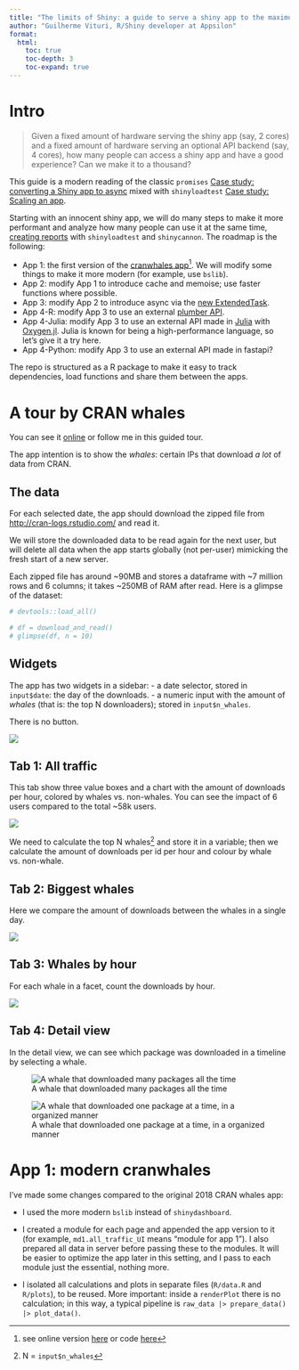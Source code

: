 ```yaml
---
title: "The limits of Shiny: a guide to serve a shiny app to the maximum amount of people ever imagined"
author: "Guilherme Vituri, R/Shiny developer at Appsilon"
format: 
  html:
    toc: true
    toc-depth: 3
    toc-expand: true
---
```


# Intro

> Given a fixed amount of hardware serving the shiny app (say, 2 cores) and a fixed amount of hardware serving an optional API backend (say, 4 cores), how many people can access a shiny app and have a good experience? Can we make it to a thousand?

This guide is a modern reading of the classic `promises` [Case study: converting a Shiny app to async
](https://rstudio.github.io/promises/articles/promises_08_casestudy.html) mixed with `shinyloadtest` [Case study: Scaling an app
](https://rstudio.github.io/shinyloadtest/articles/case-study-scaling.html).

Starting with an innocent shiny app, we will do many steps to make it more performant and analyze how many people can use it at the same time, [creating reports](https://rstudio.github.io/shinyloadtest/articles/analyzing-load-test-logs.html) with `shinyloadtest` and `shinycannon`. The roadmap is the following:

- App 1: the first version of the [cranwhales app](https://rstudio.github.io/promises/articles/promises_08_casestudy.html)^[see online version [here](https://gallery.shinyapps.io/cranwhales/) or code [here](https://github.com/rstudio/cranwhales)]. We will modify some things to make it more modern (for example, use `bslib`).
- App 2: modify App 1 to introduce cache and memoise; use faster functions where possible.
- App 3: modify App 2 to introduce async via the [new ExtendedTask](https://rstudio.github.io/shiny/reference/ExtendedTask.html).
- App 4-R: modify App 3 to use an external [plumber API](https://www.rplumber.io/).
- App 4-Julia: modify App 3 to use an external API made in [Julia](https://julialang.org/) with [Oxygen.jl](https://oxygenframework.github.io/Oxygen.jl/stable/). Julia is known for being a high-performance language, so let's give it a try here.
- App 4-Python: modify App 3 to use an external API made in fastapi?

The repo is structured as a R package to make it easy to track dependencies, load functions and share them between the apps.

# A tour by CRAN whales

You can see it [online](https://gallery.shinyapps.io/cranwhales/) or follow me in this guided tour.

The app intention is to show the *whales*: certain IPs that download *a lot* of data from CRAN.

## The data

For each selected date, the app should download the zipped file from [http://cran-logs.rstudio.com/](http://cran-logs.rstudio.com/) and read it. 

We will store the downloaded data to be read again for the next user, but will delete all data when the app starts globally (not per-user) mimicking the fresh start of a new server. 

Each zipped file has around ~90MB and stores a dataframe with ~7 million rows and 6 columns; it takes ~250MB of RAM after read. Here is a glimpse of the dataset:

```r
# devtools::load_all()
```


```r
# df = download_and_read()
# glimpse(df, n = 10)
```


## Widgets

The app has two widgets in a sidebar: 
- a date selector, stored in `input$date`: the day of the downloads.
- a numeric input with the amount of *whales* (that is: the top N downloaders); stored in `input$n_whales`. 

There is no button.

![](images/app-filter.png)

## Tab 1: All traffic

This tab show three value boxes and a chart with the amount of downloads per hour, colored by whales vs. non-whales. You can see the impact of 6 users compared to the total ~58k users.

![](images/app-all_traffic.png)

We need to calculate the top N whales^[N = `input$n_whales`] and store it in a variable; then we calculate the amount of downloads per id per hour and colour by whale vs. non-whale.

## Tab 2: Biggest whales

Here we compare the amount of downloads between the whales in a single day.

![](images/app-biggest-whales.png)

## Tab 3: Whales by hour

For each whale in a facet, count the downloads by hour.

![](images/app-whales-by-hour.png)

## Tab 4: Detail view

In the detail view, we can see which package was downloaded in a timeline by selecting a whale.

![A whale that downloaded many packages all the time](images/app-detail-view1.png)

![A whale that downloaded one package at a time, in a organized manner](images/app-detail-view2.png)

# App 1: modern cranwhales

I've made some changes compared to the original 2018 CRAN whales app:

- I used the more modern `bslib` instead of `shinydashboard`.

- I created a module for each page and appended the app version to it (for example, `md1.all_traffic_UI` means "module for app 1"). I also prepared all data in server before passing these to the modules. It will be easier to optimize the app later in this setting, and I pass to each module just the essential, nothing more.

- I isolated all calculations and plots in separate files (`R/data.R` and `R/plots`), to be reused. More important: inside a `renderPlot` there is no calculation; in this way, a typical pipeline is `raw_data |> prepare_data() |> plot_data()`.

